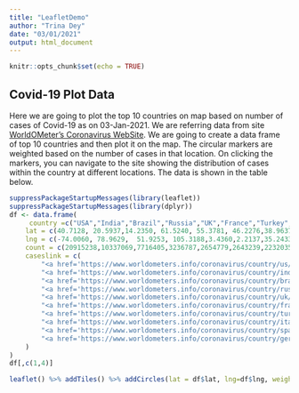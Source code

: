 ```yaml
---
title: "LeafletDemo"
author: "Trina Dey"
date: "03/01/2021"
output: html_document
---
```


```r
knitr::opts_chunk$set(echo = TRUE)
```

## Covid-19 Plot Data
Here we are going to plot the top 10 countries on map based on number of cases of Covid-19 as on 03-Jan-2021. We are referring data from site <a href='https://www.worldometers.info/coronavirus/'>WorldOMeter's Coronavirus WebSite</a>. We are going to create a data frame of top 10 countries and then plot it on the  map. The circular markers are weighted based on the number of cases in that location. On clicking the markers, you can navigate to the site showing the distribution of cases within the country at different locations. The data is shown in the table below.

```r
suppressPackageStartupMessages(library(leaflet))
suppressPackageStartupMessages(library(dplyr))
df <- data.frame(
     country =c("USA","India","Brazil","Russia","UK","France","Turkey","Italy","Spain","Germany"),
    lat = c(40.7128, 20.5937,14.2350, 61.5240, 55.3781, 46.2276,38.9637,41.8719,40.4637,51.1657),
    lng = c(-74.0060, 78.9629,  51.9253, 105.3188,3.4360,2.2137,35.2433,12.5674,3.7492,10.4515),
    count = c(20915238,10337069,7716405,3236787,2654779,2643239,2232035,2141201,1936718,1776411),
    caseslink = c(
        "<a href='https://www.worldometers.info/coronavirus/country/us/'>USA, 20915238</a>",
        "<a href='https://www.worldometers.info/coronavirus/country/india/'>India, 10337069</a>",
        "<a href='https://www.worldometers.info/coronavirus/country/brazil/'>Brazil, 7716405</a>",
        "<a href='https://www.worldometers.info/coronavirus/country/russia/'>Russia, 3236787</a>",
        "<a href='https://www.worldometers.info/coronavirus/country/uk/'>UK, 2654779</a>",
        "<a href='https://www.worldometers.info/coronavirus/country/france/'>France, 2643239</a>",
        "<a href='https://www.worldometers.info/coronavirus/country/turkey/'>Turkey, 2232035</a>",
        "<a href='https://www.worldometers.info/coronavirus/country/italy/'>Italy, 2141201</a>",
        "<a href='https://www.worldometers.info/coronavirus/country/spain/'>Spain, 1936718</a>",
        "<a href='https://www.worldometers.info/coronavirus/country/germany/'>Germany, 1776411</a>"
    )
)
df[,c(1,4)]

leaflet() %>% addTiles() %>% addCircles(lat = df$lat, lng=df$lng, weight = 2, radius = df$count/10 , popup = df$caseslink)
```
